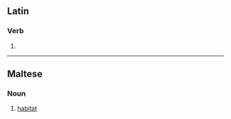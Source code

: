 ==Latin==

===Verb===
{{la-verb-form|ābītat}}

# {{conjugation of|ābītō||3|s|pres|act|sub|lang=la}}

----

==Maltese==

===Noun===
{{mt-noun|m}}

# [[habitat]]